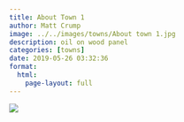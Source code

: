 ```yaml
---
title: About Town 1
author: Matt Crump
image: ../../images/towns/About town 1.jpg
description: oil on wood panel
categories: [towns]
date: 2019-05-26 03:32:36
format:
  html:
    page-layout: full
---
```


![](../../images/towns/About town 1.jpg)

